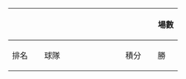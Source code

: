 {|class="{{#if:{{{sort|}}}|wikitable sortable|wikitable}}" style="text-align:center; font-size:90%"
!colspan=3|
!colspan=2|場數
!colspan=3|局數
!colspan=3|分數
|-
!width=50|排名
!width=150|球隊
!width=50|積分
!width=33|勝
!width=33|負
!width=33|勝
!width=33|負
!width=50|勝率
!width=33|勝
!width=33|負
!width=50|勝率
<noinclude>
|}

</noinclude>